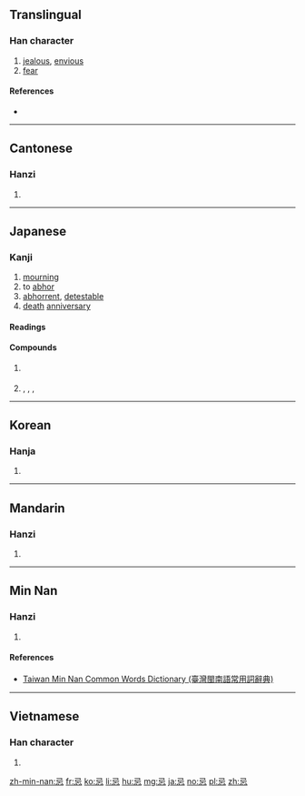 ==Translingual==

===Han character===
{{Han char|rn=61|rad=心|as=03|sn=7|four=1733<sub>1</sub>|canj=尸山心 (SUP)|ids=⿱[[己]][[心]]}}

# [[jealous]], [[envious]]
# [[fear]]

====References====
* {{Han ref|kx=0376.010|dkj=10310|dj=0702.100|hdz=42270.110|uh=5FCC|ud=24524|bh=A7D2|bd=42962}}

----

==Cantonese==

===Hanzi===
{{yue-hanzi|jyut=gei6|y=gei6}}

# {{defn|lang=yue|sort=心03}}

----

==Japanese==

===Kanji===
{{ja-kanji|grade=c|rs=心03}}

# [[mourning]]
# to [[abhor]]
# [[abhorrent]], [[detestable]]
# [[death]] [[anniversary]]

====Readings====
{{ja-readings
|goon=[[ご]] (go) {{non-joyo-reading}}
|kanon=[[き]] (ki)
|kun=[[いむ|い.む]] ({{ja-l|忌む}}, i.mu), [[いみ|い.み]] ({{ja-l|忌み}}, i.mi), [[いまわしい|い.まわしい]] ({{ja-l|忌まわしい}}, i.mawashii)
|nanori=[[いまわ]] (imawa)
}}

====Compounds====
# {{sense|abhor}} {{ja-r|忌み嫌う|いみきらう}}
# {{sense|death anniversary}} {{ja-r|忌日|きにち}}, {{ja-r|忌日|きじつ}}, {{ja-r|忌み日|いみび}}, {{ja-r|回忌|かいき}}

----

==Korean==

===Hanja===
{{ko-hanja|hangeul=기|eumhun=|rv=gi|mr=ki|y=ki}}

# {{defn|lang=ko|sort=心03}}

----

==Mandarin==

===Hanzi===
{{cmn-hanzi|pin=[[jì]] ([[ji4]])|wg=chi<sup>4</sup>}}

# {{defn|lang=cmn|sort=心03}}

----

==Min Nan==

===Hanzi===
{{nan-hanzi|tlpa=[[khī]] (khi<sup>7</sup>), [[kī]] (ki<sup>7</sup>)}}

# {{defn|lang=nan|sort=心03}}

====References====
*[http://twblg.dict.edu.tw/holodict_new/result_detail.jsp?n_no=3147&curpage=1&sample=%E5%BF%8C&radiobutton=1&querytarget=1&limit=20&pagenum=1&rowcount=8 Taiwan Min Nan Common Words Dictionary (臺灣閩南語常用詞辭典)]

----

==Vietnamese==

===Han character===
{{vi-hantu|[[kị]], [[cạy]], [[cậy]], [[kỵ]], [[cữ]], [[kiêng]]|rs=心03}}

# {{defn|lang=vi|sort=心03}}

[[zh-min-nan:忌]]
[[fr:忌]]
[[ko:忌]]
[[li:忌]]
[[hu:忌]]
[[mg:忌]]
[[ja:忌]]
[[no:忌]]
[[pl:忌]]
[[zh:忌]]